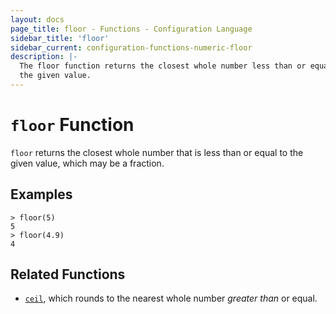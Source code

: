 ```yaml
---
layout: docs
page_title: floor - Functions - Configuration Language
sidebar_title: 'floor'
sidebar_current: configuration-functions-numeric-floor
description: |-
  The floor function returns the closest whole number less than or equal to
  the given value.
---
```


# `floor` Function

`floor` returns the closest whole number that is less than or equal to the
given value, which may be a fraction.

## Examples

```
> floor(5)
5
> floor(4.9)
4
```

## Related Functions

- [`ceil`](./ceil), which rounds to the nearest whole number _greater than_
  or equal.
